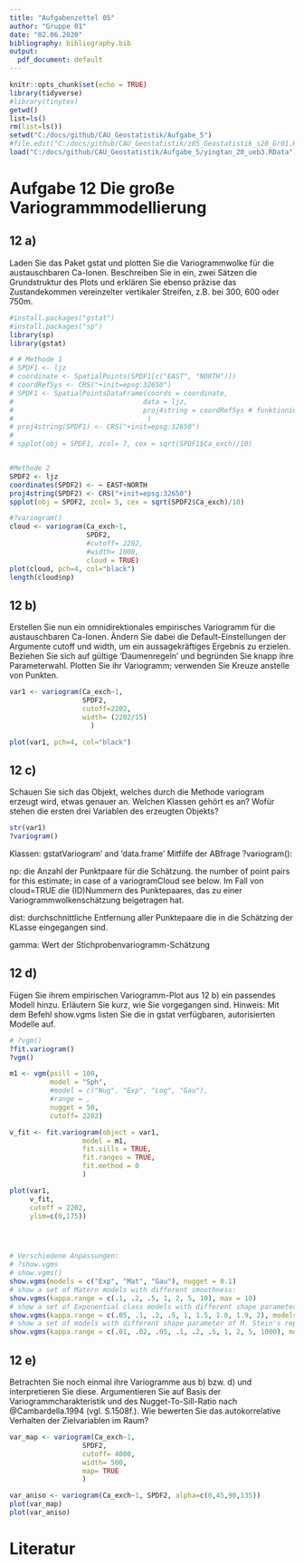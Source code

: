 ```yaml
---
title: "Aufgabenzettel 05"
author: "Gruppe 01"
date: "02.06.2020"
bibliography: bibliography.bib
output:
  pdf_document: default
---
```


```r
knitr::opts_chunk$set(echo = TRUE)
library(tidyverse)
#library(tinytex)
getwd()
list=ls()
rm(list=ls())
setwd("C:/docs/github/CAU_Geostatistik/Aufgabe_5")
#file.edit("C:/docs/github/CAU_Geostatistik/z05_Geostatistik_s20_Gr01.Rmd")
load("C:/docs/github/CAU_Geostatistik/Aufgabe_5/yingtan_20_ueb3.RData")
```

# Aufgabe 12 Die große Variogrammmodellierung

## 12 a)
Laden Sie das Paket gstat und plotten Sie die Variogrammwolke für die
austauschbaren Ca-Ionen.
Beschreiben Sie in ein, zwei Sätzen die Grundstruktur des Plots und 
erklären Sie ebenso präzise das Zustandekommen
vereinzelter vertikaler Streifen, z.B. bei 300, 600 oder 750m.

```r
#install.packages("gstat")
#install.packages("sp")
library(sp)
library(gstat)

# # Methode 1
# SPDF1 <- ljz
# coordinate <- SpatialPoints(SPDF1[c("EAST", "NORTH")])
# coordRefSys <- CRS("+init=epsg:32650")
# SPDF1 <- SpatialPointsDataFrame(coords = coordinate,
#                                data = ljz,
#                                proj4string = coordRefSys # funktioniert nicht? Warum?
#                                 )
# proj4string(SPDF1) <- CRS("+init=epsg:32650")
# 
# spplot(obj = SPDF1, zcol= 7, cex = sqrt(SPDF1$Ca_exch)/10)


#Methode 2
SPDF2 <- ljz
coordinates(SPDF2) <- ~ EAST+NORTH
proj4string(SPDF2) <- CRS("+init=epsg:32650")
spplot(obj = SPDF2, zcol= 5, cex = sqrt(SPDF2$Ca_exch)/10)

#?variogram()
cloud <- variogram(Ca_exch~1,
                   SPDF2, 
                   #cutoff= 2202, 
                   #width= 1000, 
                   cloud = TRUE) 
plot(cloud, pch=4, col="black")
length(cloud$np)

```


## 12 b)
Erstellen Sie nun ein omnidirektionales empirisches Variogramm für die
austauschbaren Ca-Ionen. Ändern Sie dabei die Default-Einstellungen der
Argumente cutoff und width, um ein aussagekräftiges Ergebnis zu erzielen.
Beziehen Sie sich auf gültige 'Daumenregeln' und begründen Sie knapp ihre
Parameterwahl. Plotten Sie ihr Variogramm; verwenden Sie Kreuze anstelle
von Punkten.

```r
var1 <- variogram(Ca_exch~1, 
                  SPDF2, 
                  cutoff=2202, 
                  width= (2202/15)
                    )

plot(var1, pch=4, col="black")
```



## 12 c)
Schauen Sie sich das Objekt, welches durch die Methode variogram erzeugt wird, etwas genauer an.
Welchen Klassen gehört es an?
Wofür stehen die ersten drei Variablen des erzeugten Objekts?

```r
str(var1)
?variogram()
```
Klassen: gstatVariogram’ and 'data.frame'
Mitfilfe  der ABfrage ?variogram():

np: die Anzahl der Punktpaare für die Schätzung.
the number of point pairs for this estimate; in case of a variogramCloud see below. Im Fall von cloud=TRUE die (ID)Nummern des Punktepaares, das zu einer Variogrammwolkenschätzung beigetragen hat.

dist:
durchschnittliche Entfernung aller Punktepaare die in die Schätzing der KLasse eingegangen sind.

gamma: Wert der Stichprobenvariogramm-Schätzung

## 12 d)
Fügen Sie ihrem empirischen Variogramm-Plot aus 12 b) ein passendes Modell hinzu.
Erläutern Sie kurz, wie Sie vorgegangen sind.
Hinweis: Mit dem Befehl show.vgms listen Sie die in gstat verfügbaren, autorisierten Modelle auf.

```r
# ?vgm()
?fit.variogram()
?vgm()

m1 <- vgm(psill = 100,
          model = "Sph",
          #model = c("Nug", "Exp", "Log", "Gau"),
          #range = ,
          nugget = 50, 
          cutoff= 2202)

v_fit <- fit.variogram(object = var1,
                  model = m1,
                  fit.sills = TRUE,
                  fit.ranges = TRUE,
                  fit.method = 0
                  )

plot(var1, 
     v_fit,
     cutoff = 2202,
     ylim=c(0,175))




# Verschiedene Anpassungen:
# ?show.vgms
# show.vgms()
show.vgms(models = c("Exp", "Mat", "Gau"), nugget = 0.1)
# show a set of Matern models with different smoothness:
show.vgms(kappa.range = c(.1, .2, .5, 1, 2, 5, 10), max = 10)
# show a set of Exponential class models with different shape parameter:
show.vgms(kappa.range = c(.05, .1, .2, .5, 1, 1.5, 1.8, 1.9, 2), models = "Exc", max = 10)
# show a set of models with different shape parameter of M. Stein's representation of the Matern:
show.vgms(kappa.range = c(.01, .02, .05, .1, .2, .5, 1, 2, 5, 1000), models = "Ste", max = 2)
```


## 12 e)
Betrachten Sie noch einmal ihre Variogramme aus b) bzw. d) und interpretieren Sie diese.
Argumentieren Sie auf Basis der Variogrammcharakteristik und des Nugget-To-Sill-Ratio nach @Cambardella.1994 (vgl. S.1508f.).
Wie bewerten Sie das autokorrelative Verhalten der Zielvariablen im Raum?

```r
var_map <- variogram(Ca_exch~1, 
                  SPDF2, 
                  cutoff= 4000, 
                  width= 500,
                  map= TRUE
                  )

var_aniso <- variogram(Ca_exch~1, SPDF2, alpha=c(0,45,90,135))
plot(var_map)
plot(var_aniso)
```



# Literatur